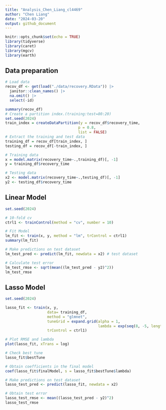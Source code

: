 ```yaml
---
title: "Analysis_Chen_Liang_cl4469"
author: "Chen Liang"
date: "2024-03-20"
output: github_document
---
```


```r
knitr::opts_chunk$set(echo = TRUE)
library(tidyverse)
library(caret)
library(mgcv)
library(earth)
```

## Data preparation
```r
# Load data
recov_df <- get(load("./data/recovery.RData")) |> 
  janitor::clean_names() |>
  na.omit() |>
  select(-id)

summary(recov_df)
# Create a partition index.(training:test=80:20)
set.seed(2024)
train_index = createDataPartition(y = recov_df$recovery_time,
                                 p = 0.8,
                                 list = FALSE)
# Extract the training and test data
training_df = recov_df[train_index, ]
testing_df = recov_df[-train_index, ]

# Training data
x = model.matrix(recovery_time~.,training_df)[, -1]
y = training_df$recovery_time

# Testing data
x2 <- model.matrix(recovery_time~.,testing_df)[, -1]
y2 <- testing_df$recovery_time

```

## Linear Model
```r
set.seed(2024)

# 10-fold cv
ctrl1 <- trainControl(method = "cv", number = 10)

# Fit Model
lm_fit <- train(x, y, method = "lm", trControl = ctrl1)
summary(lm_fit)

# Make predictions on test dataset
lm_test_pred <- predict(lm_fit, newdata = x2) # test dataset

# Calculate test error
lm_test_rmse <- sqrt(mean((lm_test_pred - y2)^2))
lm_test_rmse
```

## Lasso Model
```r
set.seed(2024)

lasso_fit <- train(x, y,
                   data= training_df,
                   method = "glmnet",
                   tuneGrid = expand.grid(alpha = 1, 
                                          lambda = exp(seq(8, -5, length = 100))),
                   trControl = ctrl1)

# Plot RMSE and lambda
plot(lasso_fit, xTrans = log)

# Check best tune
lasso_fit$bestTune

# Obtain coefficients in the final model
coef(lasso_fit$finalModel, s = lasso_fit$bestTune$lambda)

# Make predictions on test dataset
lasso_test_pred <- predict(lasso_fit, newdata = x2)

# Obtain test error 
lasso_test_rmse <- mean((lasso_test_pred - y2)^2)
lasso_test_rmse
```


